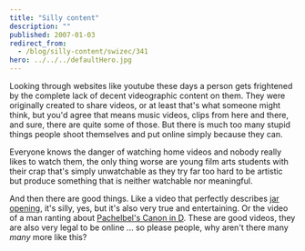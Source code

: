 ```yaml
---
title: "Silly content"
description: ""
published: 2007-01-03
redirect_from:
  - /blog/silly-content/swizec/341
hero: ../../../defaultHero.jpg
---
```


Looking through websites like youtube these days a person gets frightened by the complete lack of decent videographic content on them. They were originally created to share videos, or at least that's what someone might think, but you'd agree that means music videos, clips from here and there, and sure, there are quite some of those. But there is much too many stupid things people shoot themselves and put online simply because they can.

Everyone knows the danger of watching home videos and nobody really likes to watch them, the only thing worse are young film arts students with their crap that's simply unwatchable as they try far too hard to be artistic but produce something that is neither watchable nor meaningful.

And then there are good things. Like a video that perfectly describes [jar opening](http://www.youtube.com/watch?v=EDHIyHtv0E8), it's silly, yes, but it's also very true and entertaining. Or the video of a man ranting about [Pachelbel's Canon in D](http://youtube.com/watch?v=JdxkVQy7QLM). These are good videos, they are also very legal to be online ... so please people, why aren't there many _many_ more like this?
